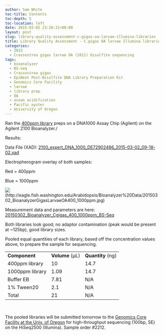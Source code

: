 ```yaml
---
author: Sam White
toc-title: Contents
toc-depth: 5
toc-location: left
date: 2015-03-02 23:28:21+00:00
layout: post
slug: library-quality-assessment-c-gigas-oa-larvae-illumina-libraries
title: Library Quality Assessment - C.gigas OA larvae Illumina libraries
categories:
  - 2015
  - Crassostrea gigas larvae OA (2011) bisulfite sequencing
tags:
  - bioanalyzer
  - BS-seq
  - Crassostrea gigas
  - EpiNext Post-Bisulfite DNA Library Preparation Kit
  - Genomics Core Facility
  - larvae
  - library prep
  - OA
  - ocean acidification
  - Pacific oyster
  - University of Oregon
---
```


Ran the [400ppm library](https://robertslab.github.io/sams-notebook/posts/2015/2015-01-28-bisuflite-ngs-library-prep-c-gigas-larvae-oa-bisulfite-library-quantification//robertslab.github.io/sams-notebook/2015/02/27/bs-seq-library-prep-c-gigas-larvae-oa-1000ppm/) preps on a DNA1000 Assay Chip (Agilent) on the Agilent 2100 Bioanalyzer./



Results:

Data File (XAD): [2100_expert_DNA_1000_DE72902486_2015-03-02_09-18-02.xad](https://eagle.fish.washington.edu/Arabidopsis/Bioanalyzer%20Data/2100%20expert_DNA%201000_DE72902486_2015-03-02_09-18-02.xad)

Electropherogram overlay of both samples:

Red = 400ppm

Blue = 1000ppm

![](https://eagle.fish.washington.edu/Arabidopsis/Bioanalyzer%20Data/20150302_BioanalyzerGigasLarvaeOA400_1000ppm.jpg)(http://eagle.fish.washington.edu/Arabidopsis/Bioanalyzer%20Data/20150302_BioanalyzerGigasLarvaeOA400_1000ppm.jpg)







Measurement data and parameters are here: [20150302_Bioanalyzer_Cgigas_400_1000ppm_BS-Seq](20150302_Bioanalyzer_Cgigas_400_1000ppm_BS-Seq)





Both libraries look good; no adaptor contamination (peak would be present at ~125bp), good library sizes.

Pooled equal quantities of each library, based off the concentration values above, to prepare the sample for sequencing.

<table width="280" style="height: 190px;" >
<tbody >
<tr >

<td >**Component**
</td>

<td >**Volume** (μL)
</td>

<td >**Quantity** (ng)
</td>
</tr>
<tr >

<td >400ppm library
</td>

<td >10
</td>

<td >14.7
</td>
</tr>
<tr >

<td >1000ppm library
</td>

<td >1.09
</td>

<td >14.7
</td>
</tr>
<tr >

<td >Buffer EB
</td>

<td >7.81
</td>

<td >N/A
</td>
</tr>
<tr >

<td >1% Tween20
</td>

<td >2.1
</td>

<td >N/A
</td>
</tr>
<tr >

<td >Total
</td>

<td >21
</td>

<td >N/A
</td>
</tr>
</tbody>
</table>



The pooled libraries will be submitted tomorrow to the [Genomics Core Facility at the Univ. of Oregon](https://gcf.uoregon.edu/) for high-throughput sequencing (100bp, SE) on the HiSeq2500 (Illumina). Sample order #2212.
